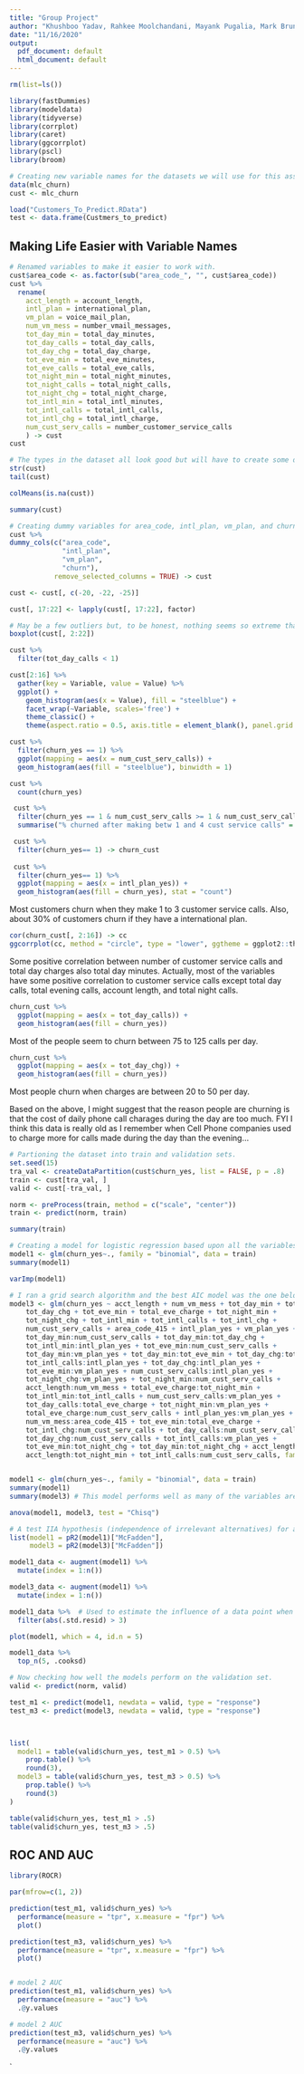 ```yaml
---
title: "Group Project"
author: "Khushboo Yadav, Rahkee Moolchandani, Mayank Pugalia, Mark Bruner"
date: "11/16/2020"
output:
  pdf_document: default
  html_document: default
---
```

```r
rm(list=ls())
```


```r
library(fastDummies)
library(modeldata)
library(tidyverse)
library(corrplot)
library(caret)
library(ggcorrplot)
library(pscl)
library(broom)
```


```r
# Creating new variable names for the datasets we will use for this assignment.
data(mlc_churn)
cust <- mlc_churn

load("Customers_To_Predict.RData")
test <- data.frame(Custmers_to_predict)
```
## Making Life Easier with Variable Names
```r
# Renamed variables to make it easier to work with. 
cust$area_code <- as.factor(sub("area_code_", "", cust$area_code))
cust %>% 
  rename(
    acct_length = account_length, 
    intl_plan = international_plan, 
    vm_plan = voice_mail_plan, 
    num_vm_mess = number_vmail_messages, 
    tot_day_min = total_day_minutes, 
    tot_day_calls = total_day_calls, 
    tot_day_chg = total_day_charge, 
    tot_eve_min = total_eve_minutes, 
    tot_eve_calls = total_eve_calls, 
    tot_night_min = total_night_minutes, 
    tot_night_calls = total_night_calls, 
    tot_night_chg = total_night_charge, 
    tot_intl_min = total_intl_minutes, 
    tot_intl_calls = total_intl_calls, 
    tot_intl_chg = total_intl_charge, 
    num_cust_serv_calls = number_customer_service_calls
    ) -> cust
cust
```


```r
# The types in the dataset all look good but will have to create some dummy variables. Will do that next.  Data also is complete with no missing variables and just looking at the beginning and end of each variable nothing seems to be cleaned up.
str(cust)
tail(cust)

colMeans(is.na(cust))

summary(cust)
```


```r
# Creating dummy variables for area_code, intl_plan, vm_plan, and churn to separate each of the factors to be included in the logistic regression model.
cust %>% 
dummy_cols(c("area_code", 
             "intl_plan", 
             "vm_plan", 
             "churn"), 
           remove_selected_columns = TRUE) -> cust

cust <- cust[, c(-20, -22, -25)]

cust[, 17:22] <- lapply(cust[, 17:22], factor) 
```

```r
# May be a few outliers but, to be honest, nothing seems so extreme that I think it is worth changing. Most of the variables seem fairly normally distributed and no significant extremes that I can tell.
boxplot(cust[, 2:22])

cust %>% 
  filter(tot_day_calls < 1)
```

```r
cust[2:16] %>% 
  gather(key = Variable, value = Value) %>% 
  ggplot() +
    geom_histogram(aes(x = Value), fill = "steelblue") +
    facet_wrap(~Variable, scales='free') +
    theme_classic() +
    theme(aspect.ratio = 0.5, axis.title = element_blank(), panel.grid = element_blank())
```


```r
cust %>% 
  filter(churn_yes == 1) %>%
  ggplot(mapping = aes(x = num_cust_serv_calls)) +
  geom_histogram(aes(fill = "steelblue"), binwidth = 1)

cust %>% 
  count(churn_yes)

 cust %>% 
  filter(churn_yes == 1 & num_cust_serv_calls >= 1 & num_cust_serv_calls <= 4)%>% 
  summarise("% churned after making betw 1 and 4 cust service calls" = n()/707*100)

 cust %>% 
  filter(churn_yes== 1) -> churn_cust
 
 cust %>% 
  filter(churn_yes== 1) %>%
  ggplot(mapping = aes(x = intl_plan_yes)) +
  geom_histogram(aes(fill = churn_yes), stat = "count")
```

Most customers churn when they make 1 to 3 customer service calls. Also, about 30% of customers churn if they have a international plan.  

```r
cor(churn_cust[, 2:16]) -> cc
ggcorrplot(cc, method = "circle", type = "lower", ggtheme = ggplot2::theme_classic)
```

Some positive correlation between number of customer service calls and total day charges also total day minutes. Actually, most of the variables have some positive correlation to customer service calls except total day calls, total evening calls, account length, and total night calls. 

```r
churn_cust %>% 
  ggplot(mapping = aes(x = tot_day_calls)) +
  geom_histogram(aes(fill = churn_yes))
```

Most of the people seem to churn between 75 to 125 calls per day.

```r
churn_cust %>% 
  ggplot(mapping = aes(x = tot_day_chg)) +
  geom_histogram(aes(fill = churn_yes))
```

Most people churn when charges are between 20 to 50 per day.

Based on the above, I might suggest that the reason people are churning is that the cost of daily phone call charages during the day are too much. FYI I think this data is really old as I remember when Cell Phone companies used to charge more for calls made during the day than the evening... 

```r
# Partioning the dataset into train and validation sets.
set.seed(15)
tra_val <- createDataPartition(cust$churn_yes, list = FALSE, p = .8)
train <- cust[tra_val, ]
valid <- cust[-tra_val, ]
```

```r
norm <- preProcess(train, method = c("scale", "center"))
train <- predict(norm, train)

summary(train)
```

```r
# Creating a model for logistic regression based upon all the variables. I will create another logistic regression model to compare it.
model1 <- glm(churn_yes~., family = "binomial", data = train)
summary(model1)

varImp(model1)
```


```r
# I ran a grid search algorithm and the best AIC model was the one below. 
model3 <- glm(churn_yes ~ acct_length + num_vm_mess + tot_day_min + tot_day_calls + 
    tot_day_chg + tot_eve_min + total_eve_charge + tot_night_min + 
    tot_night_chg + tot_intl_min + tot_intl_calls + tot_intl_chg + 
    num_cust_serv_calls + area_code_415 + intl_plan_yes + vm_plan_yes + 
    tot_day_min:num_cust_serv_calls + tot_day_min:tot_day_chg + 
    tot_intl_min:intl_plan_yes + tot_eve_min:num_cust_serv_calls + 
    tot_day_min:vm_plan_yes + tot_day_min:tot_eve_min + tot_day_chg:tot_night_min + 
    tot_intl_calls:intl_plan_yes + tot_day_chg:intl_plan_yes + 
    tot_eve_min:vm_plan_yes + num_cust_serv_calls:intl_plan_yes + 
    tot_night_chg:vm_plan_yes + tot_night_min:num_cust_serv_calls + 
    acct_length:num_vm_mess + total_eve_charge:tot_night_min + 
    tot_intl_min:tot_intl_calls + num_cust_serv_calls:vm_plan_yes + 
    tot_day_calls:total_eve_charge + tot_night_min:vm_plan_yes + 
    total_eve_charge:num_cust_serv_calls + intl_plan_yes:vm_plan_yes + 
    num_vm_mess:area_code_415 + tot_eve_min:total_eve_charge + 
    tot_intl_chg:num_cust_serv_calls + tot_day_calls:num_cust_serv_calls + 
    tot_day_chg:num_cust_serv_calls + tot_intl_calls:vm_plan_yes + 
    tot_eve_min:tot_night_chg + tot_day_min:tot_night_chg + acct_length:tot_night_chg + 
    acct_length:tot_night_min + tot_intl_calls:num_cust_serv_calls, family = "binomial", data = train)


model1 <- glm(churn_yes~., family = "binomial", data = train)
summary(model1)
summary(model3) # This model performs well as many of the variables are significant statistically. Also the AIC is 700 less than model 1. Feeling pretty good about it but will run more tests.

anova(model1, model3, test = "Chisq")
```


```r
# A test IIA hypothesis (independence of irrelevant alternatives) for a multinomial logit model. Basically the lower the better.
list(model1 = pR2(model1)["McFadden"], 
     model3 = pR2(model3)["McFadden"])

model1_data <- augment(model1) %>% 
  mutate(index = 1:n())

model3_data <- augment(model1) %>% 
  mutate(index = 1:n())

model1_data %>%  # Used to estimate the influence of a data point when performing a least-squares regression analysis. Interestingly the top 5 for model1 and model3 are the same...
  filter(abs(.std.resid) > 3)

plot(model1, which = 4, id.n = 5)

model1_data %>% 
  top_n(5, .cooksd)
```


```r
# Now checking how well the models perform on the validation set. 
valid <- predict(norm, valid)

test_m1 <- predict(model1, newdata = valid, type = "response")
test_m3 <- predict(model3, newdata = valid, type = "response")



list(
  model1 = table(valid$churn_yes, test_m1 > 0.5) %>% 
    prop.table() %>% 
    round(3),
  model3 = table(valid$churn_yes, test_m3 > 0.5) %>% 
    prop.table() %>% 
    round(3)
)
```

```r
table(valid$churn_yes, test_m1 > .5)
table(valid$churn_yes, test_m3 > .5)
```

## ROC AND AUC
```r
library(ROCR)

par(mfrow=c(1, 2))

prediction(test_m1, valid$churn_yes) %>%
  performance(measure = "tpr", x.measure = "fpr") %>%
  plot()

prediction(test_m3, valid$churn_yes) %>%
  performance(measure = "tpr", x.measure = "fpr") %>%
  plot()


# model 2 AUC
prediction(test_m1, valid$churn_yes) %>%
  performance(measure = "auc") %>%
  .@y.values

# model 2 AUC
prediction(test_m3, valid$churn_yes) %>%
  performance(measure = "auc") %>%
  .@y.values
```





`